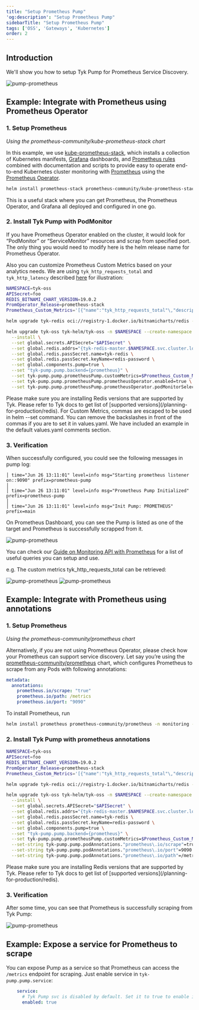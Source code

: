 ```yaml
---
title: "Setup Prometheus Pump"
'og:description': "Setup Prometheus Pump"
sidebarTitle: "Setup Prometheus Pump"
tags: ['OSS', 'Gateways', 'Kubernetes']
order: 2
---
```


## Introduction

We'll show you how to setup Tyk Pump for Prometheus Service Discovery.

<img src="/img/diagrams/pump-prometheus.png" alt="pump-prometheus" />

## Example: Integrate with Prometheus using Prometheus Operator

### 1. Setup Prometheus

*Using the prometheus-community/kube-prometheus-stack chart*

In this example, we use [kube-prometheus-stack](https://github.com/prometheus-community/helm-charts/tree/main/charts/kube-prometheus-stack), which installs a collection of Kubernetes manifests, [Grafana](http://grafana.com/) dashboards, and [Prometheus rules](https://prometheus.io/docs/prometheus/latest/configuration/recording_rules/) combined with documentation and scripts to provide easy to operate end-to-end Kubernetes cluster monitoring with [Prometheus](https://prometheus.io/) using the [Prometheus Operator](https://github.com/prometheus-operator/prometheus-operator).

```bash
helm install prometheus-stack prometheus-community/kube-prometheus-stack -n monitoring --create-namespace
```

This is a useful stack where you can get Prometheus, the Prometheus Operator, and Grafana all deployed and configured in one go.

### 2. Install Tyk Pump with PodMonitor

If you have Prometheus Operator enabled on the cluster, it would look for “PodMonitor” or “ServiceMonitor” resources and scrap from specified port. The only thing you would need to modify here is the helm release name for Prometheus Operator.

Also you can customize Prometheus Custom Metrics based on your analytics needs. We are using `tyk_http_requests_total` and `tyk_http_latency` described [here](/tyk-stack/tyk-pump/other-data-stores/monitor-apis-prometheus) for illustration:

```bash
NAMESPACE=tyk-oss
APISecret=foo
REDIS_BITNAMI_CHART_VERSION=19.0.2
PromOperator_Release=prometheus-stack
Prometheus_Custom_Metrics='[{"name":"tyk_http_requests_total"\,"description":"Total of API requests"\,"metric_type":"counter"\,"labels":["response_code"\,"api_name"\,"method"\,"api_key"\,"alias"\,"path"]}\,          {              "name":"tyk_http_latency"\,              "description":"Latency of API requests"\,              "metric_type":"histogram"\,              "labels":["type"\,"response_code"\,"api_name"\,"method"\,"api_key"\,"alias"\,"path"]          }]'

helm upgrade tyk-redis oci://registry-1.docker.io/bitnamicharts/redis -n $NAMESPACE --create-namespace --install --version $REDIS_BITNAMI_CHART_VERSION

helm upgrade tyk-oss tyk-helm/tyk-oss -n $NAMESPACE --create-namespace \
  --install \
  --set global.secrets.APISecret="$APISecret" \
  --set global.redis.addrs="{tyk-redis-master.$NAMESPACE.svc.cluster.local:6379}" \
  --set global.redis.passSecret.name=tyk-redis \
  --set global.redis.passSecret.keyName=redis-password \
  --set global.components.pump=true \
  --set "tyk-pump.pump.backend={prometheus}" \
  --set tyk-pump.pump.prometheusPump.customMetrics=$Prometheus_Custom_Metrics \
  --set tyk-pump.pump.prometheusPump.prometheusOperator.enabled=true \
  --set tyk-pump.pump.prometheusPump.prometheusOperator.podMonitorSelector.release=$PromOperator_Release
```


<Note>
Please make sure you are installing Redis versions that are supported by Tyk. Please refer to Tyk docs to get list of [supported versions](/planning-for-production/redis).
</Note>



<Note>
For Custom Metrics, commas are escaped to be used in helm --set command. You can remove the backslashes in front of the commas if you are to set it in values.yaml. We have included an example in the default values.yaml comments section.
</Note>


### 3. Verification

When successfully configured, you could see the following messages in pump log:

```console
│ time="Jun 26 13:11:01" level=info msg="Starting prometheus listener on::9090" prefix=prometheus-pump                                                  │
│ time="Jun 26 13:11:01" level=info msg="Prometheus Pump Initialized" prefix=prometheus-pump                                                            │
│ time="Jun 26 13:11:01" level=info msg="Init Pump: PROMETHEUS" prefix=main
```

On Prometheus Dashboard, you can see the Pump is listed as one of the target and Prometheus is successfully scrapped from it.

<img src="/img/diagrams/pump-prometheus-1.png" alt="pump-prometheus" />

You can check our [Guide on Monitoring API with Prometheus](/tyk-stack/tyk-pump/other-data-stores/monitor-apis-prometheus#useful-queries) for a list of useful queries you can setup and use.

e.g. The custom metrics tyk_http_requests_total can be retrieved:

<img src="/img/diagrams/pump-prometheus-2.png" alt="pump-prometheus" />

<img src="/img/diagrams/pump-prometheus-3.png" alt="pump-prometheus" />


## Example: Integrate with Prometheus using annotations

### 1. Setup Prometheus

*Using the prometheus-community/prometheus chart*

Alternatively, if you are not using Prometheus Operator, please check how your Prometheus can support service discovery. Let say you’re using the [prometheus-community/prometheus](https://github.com/prometheus-community/helm-charts/tree/main/charts/prometheus#scraping-pod-metrics-via-annotations) chart, which configures Prometheus to scrape from any Pods with following annotations:

```yaml
metadata:
  annotations:
    prometheus.io/scrape: "true"
    prometheus.io/path: /metrics
    prometheus.io/port: "9090"
```

To install Prometheus, run

```bash
helm install prometheus prometheus-community/prometheus -n monitoring --create-namespace
```

### 2. Install Tyk Pump with prometheus annotations

```bash
NAMESPACE=tyk-oss
APISecret=foo
REDIS_BITNAMI_CHART_VERSION=19.0.2
PromOperator_Release=prometheus-stack
Prometheus_Custom_Metrics='[{"name":"tyk_http_requests_total"\,"description":"Total of API requests"\,"metric_type":"counter"\,"labels":["response_code"\,"api_name"\,"method"\,"api_key"\,"alias"\,"path"]}\,          {              "name":"tyk_http_latency"\,              "description":"Latency of API requests"\,              "metric_type":"histogram"\,              "labels":["type"\,"response_code"\,"api_name"\,"method"\,"api_key"\,"alias"\,"path"]          }]'

helm upgrade tyk-redis oci://registry-1.docker.io/bitnamicharts/redis -n $NAMESPACE --create-namespace --install --version $REDIS_BITNAMI_CHART_VERSION

helm upgrade tyk-oss tyk-helm/tyk-oss -n $NAMESPACE --create-namespace \
  --install \
  --set global.secrets.APISecret="$APISecret" \
  --set global.redis.addrs="{tyk-redis-master.$NAMESPACE.svc.cluster.local:6379}" \
  --set global.redis.passSecret.name=tyk-redis \
  --set global.redis.passSecret.keyName=redis-password \
  --set global.components.pump=true \
  --set "tyk-pump.pump.backend={prometheus}" \
  --set tyk-pump.pump.prometheusPump.customMetrics=$Prometheus_Custom_Metrics \
  --set-string tyk-pump.pump.podAnnotations."prometheus\.io/scrape"=true \
  --set-string tyk-pump.pump.podAnnotations."prometheus\.io/port"=9090 \
  --set-string tyk-pump.pump.podAnnotations."prometheus\.io/path"=/metrics
```


<Note>
Please make sure you are installing Redis versions that are supported by Tyk. Please refer to Tyk docs to get list of [supported versions](/planning-for-production/redis).
</Note>


### 3. Verification

After some time, you can see that Prometheus is successfully scraping from Tyk Pump:

<img src="/img/diagrams/pump-prometheus-4.png" alt="pump-prometheus" />

## Example: Expose a service for Prometheus to scrape

You can expose Pump as a service so that Prometheus can access the `/metrics` endpoint for scraping. Just enable service in `tyk-pump.pump.service`:

```yaml
    service:
      # Tyk Pump svc is disabled by default. Set it to true to enable it.
      enabled: true
```